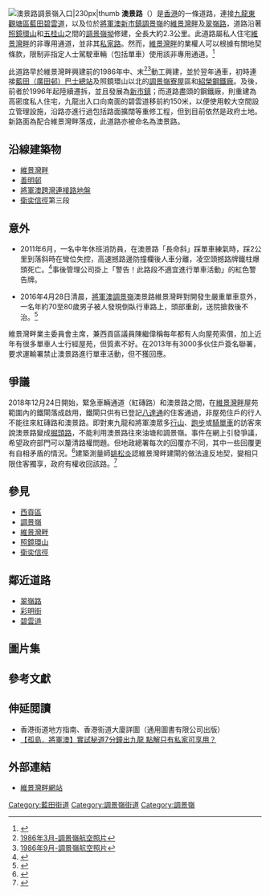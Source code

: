 {{noteTA
|G1=Unit
}}
{{Infobox Hong Kong Road
| 中文街道名稱 = 澳景路
| 英文街道名稱 = O King Road
| 圖片 = Image:Ocean Shores Yau Tong Entrance.jpg
| 圖片說明 = 澳景路[[藍田_(香港)|藍田]]入口
| 路段總長度 = 2.3
| 車速限制 = 30－50
| 行車線數量 = 2
| 所在地區 = {{HKG}}[[九龍|九龍]][[藍田_(香港)|藍田]]及[[新界|新界]][[調景嶺|調景嶺]]之間
| 起點 = [[觀塘區|觀塘區]][[藍田_(香港)|藍田]]<br/>[[碧雲道|碧雲道]]
| 終點 = [[西貢區|西貢區]][[調景嶺|調景嶺]]<br/>[[維景灣畔|維景灣畔]]
| 道路命名日期 = 2001年1月19日
| 命名文件 = 2001年1月19日第360號[[香港政府憲報|憲報]]
| 通車日期 = 1987年內<ref>[https://www.hkmapservice.gov.hk/OneStopSystem/map-search/getPreviewFile?itemId=DAP&sheetNo=A11041 1987年12月-調景嶺航空照片]</ref>
}}
[[File:TKL_O_King_Road_2012.JPG|澳景路[[調景嶺]]入口|230px|thumb]]
'''澳景路'''（{{lang-en|O King Road}}）是[[香港|香港]]的一條道路，連接[[九龍東|九龍東]][[觀塘區|觀塘區]][[藍田_(香港)|藍田]][[碧雲道|碧雲道]]，以及位於[[將軍澳新市鎮|將軍澳新市鎮]][[調景嶺|調景嶺]]的[[維景灣畔|維景灣畔]]及[[翠嶺路|翠嶺路]]，道路沿著[[照鏡環山|照鏡環山]]和[[五桂山_(香港)|五桂山]]之間的[[調景嶺坳|調景嶺坳]]修建，全長大約2.3公里。此道路屬私人住宅[[維景灣畔|維景灣畔]]的非專用通道，並非其[[私家路|私家路]]。然而，[[維景灣畔|維景灣畔]]的業權人可以根據有關地契條款，限制非指定人士駕駛車輛（包括單車）使用該非專用通道。<ref>{{Cite web|url=https://m.facebook.com/tkofriend/posts/679072858893078|title=地政處對議員要求開放澳景路的回應（節錄自特別條款第(32)(c)條）|accessdate=|author=將軍澳主場|date=2015-07-25|publisher=}}</ref>

此道路早於維景灣畔興建前的1986年中、末<ref>[https://www.hkmapservice.gov.hk/OneStopSystem/map-search/getPreviewFile?itemId=DAP&sheetNo=A04293 1986年3月-調景嶺航空照片]</ref><ref>[https://www.hkmapservice.gov.hk/OneStopSystem/map-search/getPreviewFile?itemId=DAP&sheetNo=A06405 1986年9月-調景嶺航空照片]</ref>動工興建，並於翌年通車，初時連接[[藍田（廣田邨）巴士總站|藍田（廣田邨）巴士總站]]及照鏡環山以北的[[調景嶺|調景嶺]][[寮屋|寮屋]]區和[[紹榮鋼鐵|紹榮鋼鐵廠]]。及後，前者於1996年起陸續遷拆，並且發展為[[新市鎮|新市鎮]]；而道路盡頭的鋼鐵廠，則重建為高密度私人住宅，九龍出入口向南面的碧雲道移前約150米，以便使用較大空間設立管理設施，沿路亦進行過包括路面擴闊等重修工程，但到目前依然是政府土地。新路面為配合維景灣畔落成，此道路亦被命名為澳景路。

==沿線建築物==
*[[維景灣畔|維景灣畔]]
*[[善明邨|善明邨]]
*[[將軍澳跨灣連接路|將軍澳跨灣連接路]][[地盤|地盤]]
*[[衛奕信徑|衛奕信徑]]第三段

==意外==
*2011年6月，一名中年休班消防員，在澳景路「長命斜」踩單車練氣時，踩2公里到落斜時在彎位失控，高速撼路邊防撞欄後人車分離，凌空頭撼路牌鐵柱爆頭死亡。<ref>{{cite web|url=https://hk.on.cc/hk/bkn/cnt/news/20160428/bkn-20160428123357764-0428_00822_001.html|title=單車自炒︰澳景路斜多彎多 車友無視警告牌|website=on.cc東網|access-date=2018-12-27|archive-date=2019-04-10|archive-url=https://web.archive.org/web/20190410112328/https://hk.on.cc/hk/bkn/cnt/news/20160428/bkn-20160428123357764-0428_00822_001.html|dead-url=no}}</ref>事後管理公司掛上「警告！此路段不適宜進行單車活動」的紅色警告牌。

*2016年4月28日清晨，[[將軍澳|將軍澳]][[調景嶺|調景嶺]]澳景路維景灣畔對開發生嚴重單車意外，一名年約70至80歲男子被人發現倒臥行車路上，頭部重創，送院搶救後不治。<ref>{{cite web|url=https://hk.news.yahoo.com/%E5%B0%87%E8%BB%8D%E6%BE%B3%E5%A5%AA%E5%91%BD%E6%96%9C-%E5%86%8D%E6%9C%89%E5%96%AE%E8%BB%8A%E7%BF%81%E6%96%B7%E9%AD%82-220029106.html|title=將軍澳奪命斜 再有單車翁斷魂東方日報 2016年4月29日|publisher=|access-date=2016年5月6日|archive-date=2016年4月29日|archive-url=https://web.archive.org/web/20160429132017/https://hk.news.yahoo.com/%E5%B0%87%E8%BB%8D%E6%BE%B3%E5%A5%AA%E5%91%BD%E6%96%9C-%E5%86%8D%E6%9C%89%E5%96%AE%E8%BB%8A%E7%BF%81%E6%96%B7%E9%AD%82-220029106.html|dead-url=no}}</ref>

維景灣畔業主委員會主席，兼西貢區議員陳繼偉稱每年都有人向屋苑索償，加上近年有很多單車人士行經屋苑，但質素不好。在2013年有3000多伙住戶簽名聯署，要求運輸署禁止澳景路進行單車活動，但不獲回應。

==爭議==
2018年12月24日開始，緊急車輛通道（紅磚路）和澳景路之間，在[[維景灣畔|維景灣畔]]屋苑範圍內的鐵閘落成啟用，鐵閘只供有已登記[[八達通|八達通]]的住客通過，非屋苑住戶的行人不能往來紅磚路和澳景路。即對東九龍和將軍澳眾多[[遠足|行山]]、[[跑步|跑步]]或[[自行車|騎單車]]的訪客來說澳景路變成[[死路|掘頭路]]，不能利用澳景路往來油塘和調景嶺。事件在網上引發爭議，希望政府部門可以釐清路權問題。但地政總署每次的回覆亦不同，其中一些回覆更有自相矛盾的情況。<ref>{{cite news |author1=呂諾君 |title=維景灣畔澳景路加鐵閘　平安夜起只准住客出入　路權問題再掀關注 |url=https://www.hk01.com/18%E5%8D%80%E6%96%B0%E8%81%9E/272887/%E7%B6%AD%E6%99%AF%E7%81%A3%E7%95%94%E6%BE%B3%E6%99%AF%E8%B7%AF%E5%8A%A0%E9%90%B5%E9%96%98-%E5%B9%B3%E5%AE%89%E5%A4%9C%E8%B5%B7%E5%8F%AA%E5%87%86%E4%BD%8F%E5%AE%A2%E5%87%BA%E5%85%A5-%E8%B7%AF%E6%AC%8A%E5%95%8F%E9%A1%8C%E5%86%8D%E6%8E%80%E9%97%9C%E6%B3%A8 |accessdate=2019-01-08 |publisher=香港01 |date=2018-12-19 |archive-date=2019-04-14 |archive-url=https://web.archive.org/web/20190414044305/https://www.hk01.com/18%E5%8D%80%E6%96%B0%E8%81%9E/272887/%E7%B6%AD%E6%99%AF%E7%81%A3%E7%95%94%E6%BE%B3%E6%99%AF%E8%B7%AF%E5%8A%A0%E9%90%B5%E9%96%98-%E5%B9%B3%E5%AE%89%E5%A4%9C%E8%B5%B7%E5%8F%AA%E5%87%86%E4%BD%8F%E5%AE%A2%E5%87%BA%E5%85%A5-%E8%B7%AF%E6%AC%8A%E5%95%8F%E9%A1%8C%E5%86%8D%E6%8E%80%E9%97%9C%E6%B3%A8 |dead-url=no }}</ref>建築測量師[[姚松炎|姚松炎]]認維景灣畔建閘的做法違反地契，變相只限住客獨享，政府有權收回該路。<ref>{{cite news |title=未來城市：單車友引發鄰避效應 屋苑把馬路私有？ |url=https://news.mingpao.com/pns/%E5%89%AF%E5%88%8A/article/20181223/s00005/1545503504168/%E6%9C%AA%E4%BE%86%E5%9F%8E%E5%B8%82-%E5%96%AE%E8%BB%8A%E5%8F%8B%E5%BC%95%E7%99%BC%E9%84%B0%E9%81%BF%E6%95%88%E6%87%89-%E5%B1%8B%E8%8B%91%E6%8A%8A%E9%A6%AC%E8%B7%AF%E7%A7%81%E6%9C%89 |accessdate=2019-01-08 |work=明報 |date=2018-12-23 |archive-date=2019-04-14 |archive-url=https://web.archive.org/web/20190414064910/https://news.mingpao.com/pns/%e5%89%af%e5%88%8a/article/20181223/s00005/1545503504168/%e6%9c%aa%e4%be%86%e5%9f%8e%e5%b8%82-%e5%96%ae%e8%bb%8a%e5%8f%8b%e5%bc%95%e7%99%bc%e9%84%b0%e9%81%bf%e6%95%88%e6%87%89-%e5%b1%8b%e8%8b%91%e6%8a%8a%e9%a6%ac%e8%b7%af%e7%a7%81%e6%9c%89 |dead-url=no }}</ref>

==參見==
*[[西貢區|西貢區]]
*[[調景嶺|調景嶺]]
*[[維景灣畔|維景灣畔]]
*[[照鏡環山|照鏡環山]]
*[[衛奕信徑|衛奕信徑]]

==鄰近道路==
*[[翠嶺路|翠嶺路]]
*[[彩明街|彩明街]]
*[[碧雲道|碧雲道]]

==圖片集==
{{gallery | width = 160
|File:O King Road 2013 09 part1.JPG|澳景路鄰近[[維景灣畔|維景灣畔]]路段
|File:O King Road 2013 09 part2.JPG|澳景路的路牌
|File:O King Road.jpg|澳景路鄰近[[善明邨|善明邨]]路段
|File:Wilson Trail stage 3.JPG|澳景路旁側[[衛奕信徑|衛奕信徑]]第三段
}}

== 參考文獻 ==
{{reflist|30em}}

== 伸延閲讀 ==
*香港街道地方指南、香港街道大廈詳圖（通用圖書有限公司出版）
*[https://hk.news.appledaily.com/local/realtime/article/20181208/58994059 【孤島．將軍澳】實試秘道7分鐘出九龍 點解只有私家可享用？] {{Wayback|url=https://hk.news.appledaily.com/local/realtime/article/20181208/58994059 |date=20190402111749 }}

==外部連結==
*[http://www.oceanshores.com.hk/phase3/con_5.html 維景灣畔網站] {{Wayback|url=http://www.oceanshores.com.hk/phase3/con_5.html |date=20100325150246 }}

{{Commonscat|O King Road|澳景路}}

[[Category:藍田街道|Category:藍田街道]]
[[Category:調景嶺街道|Category:調景嶺街道]]
[[Category:調景嶺|Category:調景嶺]]